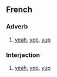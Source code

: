 ==French==
===Adverb===

#[[yeah]], [[yep]], [[yup]]

===Interjection===

#[[yeah]], [[yep]], [[yup]]